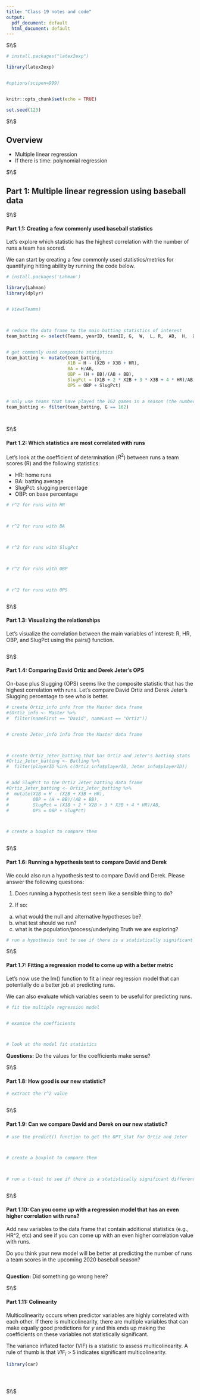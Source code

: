 ```yaml
---
title: "Class 19 notes and code"
output:
  pdf_document: default
  html_document: default
---
```






$\\$





```r

# install.packages("latex2exp")

library(latex2exp)


#options(scipen=999)


knitr::opts_chunk$set(echo = TRUE)

set.seed(123)

```



$\\$




## Overview


 * Multiple linear regression
 * If there is time: polynomial regression
 




$\\$








## Part 1: Multiple linear regression using baseball data




$\\$






#### Part 1.1: Creating a few commonly used baseball statistics


Let's explore which statistic has the highest correlation with the number of runs a team has scored. 

We can start by creating a few commonly used statistics/metrics for quantifying hitting ability by running the code below. 


```r


# install.packages('Lahman')

library(Lahman)
library(dplyr)


# View(Teams)



# reduce the data frame to the main batting statistics of interest
team_batting <- select(Teams, yearID, teamID, G,  W,  L, R,  AB,  H,  X2B, X3B,  HR,  BB,  SO, SB, CS,  HBP, SF)


# get commonly used composite statistics 
team_batting <- mutate(team_batting,
                       X1B = H - (X2B + X3B + HR), 
                       BA = H/AB, 
                       OBP = (H + BB)/(AB + BB),
                       SlugPct = (X1B + 2 * X2B + 3 * X3B + 4 * HR)/AB,
                       OPS = OBP + SlugPct)


# only use teams that have played the 162 games in a season (the number of games currently in a MLB season)
team_batting <- filter(team_batting, G == 162)

  

```





$\\$






#### Part 1.2: Which statistics are most correlated with runs



Let's look at the coefficient of determination ($R^2$) between runs a team scores (R) and the following statistics:

 * HR:  home runs
 * BA:  batting average
 * SlugPct: slugging percentage
 * OBP:  on base percentage



```r


# r^2 for runs with HR



# r^2 for runs with BA



# r^2 for runs with SlugPct



# r^2 for runs with OBP



# r^2 for runs with OPS



```







$\\$





#### Part 1.3: Visualizing the relationships



Let's visualize the correlation between the main variables of interest: R, HR, OBP, and SlugPct using the pairs() function.



```r





```




$\\$









#### Part 1.4: Comparing David Ortiz and Derek Jeter's OPS



On-base plus Slugging (OPS) seems like the composite statistic that has the highest correlation with runs. Let's compare David Ortiz and Derek Jeter's Slugging percentage to see who is better. 





```r

# create Ortiz_info info from the Master data frame 
#(Ortiz_info <- Master %>%
#  filter(nameFirst == "David", nameLast == "Ortiz"))


# create Jeter_info info from the Master data frame 



# create Ortiz_Jeter_batting that has Ortiz and Jeter's batting stats
#Ortiz_Jeter_batting <- Batting %>%
#  filter(playerID %in% c(Ortiz_info$playerID, Jeter_info$playerID))


# add SlugPct to the Ortiz_Jeter_batting data frame
#Ortiz_Jeter_batting <- Ortiz_Jeter_batting %>%
#  mutate(X1B = H - (X2B + X3B + HR), 
#         OBP = (H + BB)/(AB + BB),
#         SlugPct = (X1B + 2 * X2B + 3 * X3B + 4 * HR)/AB,
#         OPS = OBP + SlugPct)



# create a boxplot to compare them



```





$\\$


#### Part 1.6: Running a hypothesis test to compare David and Derek


We could also run a hypothesis test to compare David and Derek. Please answer the following questions: 


1) Does running a hypothesis test seem like a sensible thing to do? 

2) If so:
  a) what would the null and alternative hypotheses be? 
  b) what test should we run? 
  c) what is the population/process/underlying Truth we are exploring? 








```r


# run a hypothesis test to see if there is a statistically significant difference? 


```






$\\$









#### Part 1.7: Fitting a regression model to come up with a better metric


Let's now use the lm() function to fit a linear regression model that can potentially do a better job at predicting runs.

We can also evaluate which variables seem to be useful for predicting runs.




```r


# fit the multiple regression model


# examine the coefficients



# look at the model fit statistics


```



**Questions:**  Do the values for the coefficients make sense? 






$\\$







#### Part 1.8: How good is our new statistic? 

```r


# extract the r^2 value



```






$\\$






#### Part 1.9: Can we compare David and Derek on our new statistic? 


```r


# use the predict() function to get the OPT_stat for Ortiz and Jeter



# create a boxplot to compare them



# run a t-test to see if there is a statistically significant difference between these players



```









$\\$








#### Part 1.10: Can you come up with a regression model that has an even higher correlation with runs? 


Add new variables to the data frame that contain additional statistics (e.g., HR^2, etc) and see if you can come up with an even higher correlation value with runs. 


Do you think your new model will be better at predicting the number of runs a team scores in the upcoming 2020 baseball season? 



```r






```


**Question:** Did something go wrong here? 





$\\$






#### Part 1.11: Colinearity


Multicolinearity occurs when predictor variables are highly correlated with each other. If there is multicolinearity, there are multiple variables that can make equally good predictions for $y$ and this ends up making the coefficients on these variables not statistically significant. 

The variance inflated factor (VIF) is a statistic to assess multicolinearity. A rule of thumb is that $VIF_i$ > 5 indicates significant multicolinearity. 



```r

library(car)





```





$\\$
































